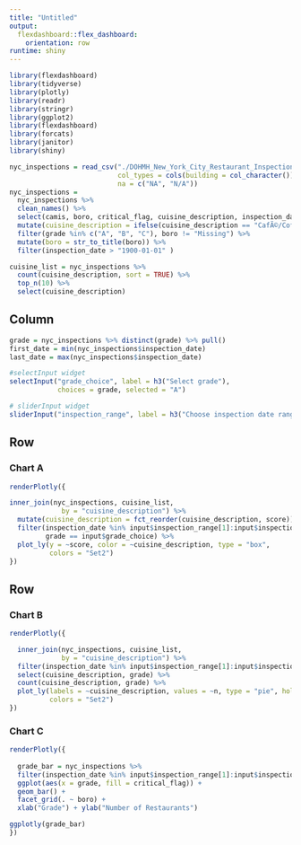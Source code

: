 ```yaml
---
title: "Untitled"
output: 
  flexdashboard::flex_dashboard:
    orientation: row
runtime: shiny
---
```


```r
library(flexdashboard)
library(tidyverse)
library(plotly)
library(readr)
library(stringr)
library(ggplot2)
library(flexdashboard)
library(forcats)
library(janitor)
library(shiny)

nyc_inspections = read_csv("./DOHMH_New_York_City_Restaurant_Inspection_Results.csv.gz", 
                           col_types = cols(building = col_character()),
                           na = c("NA", "N/A"))
nyc_inspections =
  nyc_inspections %>%
  clean_names() %>%
  select(camis, boro, critical_flag, cuisine_description, inspection_date, score, grade, zipcode) %>% 
  mutate(cuisine_description = ifelse(cuisine_description == "CafÃ©/Coffee/Tea", "Cafe/coffee/Tea", cuisine_description)) %>%
  filter(grade %in% c("A", "B", "C"), boro != "Missing") %>% 
  mutate(boro = str_to_title(boro)) %>%
  filter(inspection_date > "1900-01-01" )

cuisine_list = nyc_inspections %>% 
  count(cuisine_description, sort = TRUE) %>% 
  top_n(10) %>% 
  select(cuisine_description)
```

Column {.sidebar}
-----------------------------------------------------------------------

```r
grade = nyc_inspections %>% distinct(grade) %>% pull()
first_date = min(nyc_inspections$inspection_date)
last_date = max(nyc_inspections$inspection_date)

#selectInput widget
selectInput("grade_choice", label = h3("Select grade"),
            choices = grade, selected = "A")

# sliderInput widget
sliderInput("inspection_range", label = h3("Choose inspection date range"), min = first_date, max = last_date, value = c(as.POSIXct("2012-05-01"), as.POSIXct("2017-10-17")))

```


Row
-----------------------------------------------------------------------

### Chart A

```r
renderPlotly({

inner_join(nyc_inspections, cuisine_list,
             by = "cuisine_description") %>% 
  mutate(cuisine_description = fct_reorder(cuisine_description, score)) %>% 
  filter(inspection_date %in% input$inspection_range[1]:input$inspection_range[2], 
         grade == input$grade_choice) %>% 
  plot_ly(y = ~score, color = ~cuisine_description, type = "box",
          colors = "Set2")
})
```

Row {.tabset .tabset-fade}
-----------------------------------------------------------------------

### Chart B

```r
renderPlotly({

  inner_join(nyc_inspections, cuisine_list,
             by = "cuisine_description") %>%
  filter(inspection_date %in% input$inspection_range[1]:input$inspection_range[2],          grade == input$grade_choice) %>% 
  select(cuisine_description, grade) %>%
  count(cuisine_description, grade) %>%
  plot_ly(labels = ~cuisine_description, values = ~n, type = "pie", hole = 0.6,
          colors = "Set2")
})
```

### Chart C

```r
renderPlotly({
  
  grade_bar = nyc_inspections %>%
  filter(inspection_date %in% input$inspection_range[1]:input$inspection_range[2],          grade == input$grade_choice) %>% 
  ggplot(aes(x = grade, fill = critical_flag)) +
  geom_bar() +
  facet_grid(. ~ boro) +
  xlab("Grade") + ylab("Number of Restaurants")

ggplotly(grade_bar)
})

```

